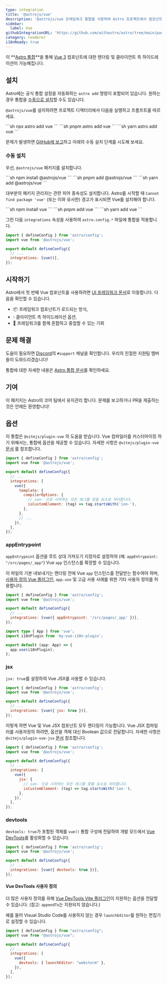 ```yaml
---
type: integration
title: '@astrojs/vue'
description: '@astrojs/vue 프레임워크 통합을 사용하여 Astro 프로젝트에서 컴포넌트 지원을 확장하는 방법 알아보기'
sidebar:
  label: Vue
githubIntegrationURL: 'https://github.com/withastro/astro/tree/main/packages/integrations/vue/'
category: renderer
i18nReady: true
---
```


이 **[Astro 통합](/ko/guides/integrations-guide/)**을 통해 [Vue 3](https://vuejs.org/) 컴포넌트에 대한 렌더링 및 클라이언트 측 하이드레이션이 가능해집니다.

## 설치

Astro에는 공식 통합 설정을 자동화하는 `astro add` 명령이 포함되어 있습니다. 원하는 경우 통합을 [수동으로 설치](#수동-설치)할 수도 있습니다.

`@astrojs/vue`를 설치하려면 프로젝트 디렉터리에서 다음을 실행하고 프롬프트를 따르세요.

<PackageManagerTabs>
  <Fragment slot="npm">
  ```sh
  npx astro add vue
  ```
  </Fragment>
  <Fragment slot="pnpm">
  ```sh
  pnpm astro add vue
  ```
  </Fragment>
  <Fragment slot="yarn">
  ```sh
  yarn astro add vue
  ```
  </Fragment>
</PackageManagerTabs>

문제가 발생하면 [GitHub에 보고](https://github.com/withastro/astro/issues)하고 아래의 수동 설치 단계를 시도해 보세요.

### 수동 설치

우선, `@astrojs/vue` 패키지를 설치합니다.

<PackageManagerTabs>
  <Fragment slot="npm">
  ```sh
  npm install @astrojs/vue
  ```
  </Fragment>
  <Fragment slot="pnpm">
  ```sh
  pnpm add @astrojs/vue
  ```
  </Fragment>
  <Fragment slot="yarn">
  ```sh
  yarn add @astrojs/vue
  ```
  </Fragment>
</PackageManagerTabs>

대부분의 패키지 관리자는 관련 피어 종속성도 설치합니다. Astro를 시작할 때 `Cannot find package 'vue'` (또는 이와 유사한) 경고가 표시되면 Vue를 설치해야 합니다.

<PackageManagerTabs>
  <Fragment slot="npm">
  ```sh
  npm install vue
  ```
  </Fragment>
  <Fragment slot="pnpm">
  ```sh
  pnpm add vue
  ```
  </Fragment>
  <Fragment slot="yarn">
  ```sh
  yarn add vue
  ```
  </Fragment>
</PackageManagerTabs>

그런 다음 `integrations` 속성을 사용하여 `astro.config.*` 파일에 통합을 적용합니다.

```js ins={2} ins="vue()" title="astro.config.mjs"
import { defineConfig } from 'astro/config';
import vue from '@astrojs/vue';

export default defineConfig({
  // ...
  integrations: [vue()],
});
```

## 시작하기

Astro에서 첫 번째 Vue 컴포넌트를 사용하려면 [UI 프레임워크 문서](/ko/guides/framework-components/#프레임워크-컴포넌트-사용)로 이동합니다. 다음을 확인할 수 있습니다.

* 📦 프레임워크 컴포넌트가 로드되는 방식,
* 💧 클라이언트 측 하이드레이션 옵션,
* 🤝 프레임워크를 함께 혼합하고 중첩할 수 있는 기회

## 문제 해결

도움이 필요하면 [Discord](https://astro.build/chat)의 `#support` 채널을 확인합니다. 우리의 친절한 지원팀 멤버들이 도와드리겠습니다!

통합에 대한 자세한 내용은 [Astro 통합 문서](/ko/guides/integrations-guide/)를 확인하세요.

## 기여

이 패키지는 Astro의 코어 팀에서 유지관리 합니다. 문제를 보고하거나 PR을 제출하는 것은 언제든 환영합니다!

## 옵션

이 통합은 `@vitejs/plugin-vue` 의 도움을 받습니다. Vue 컴파일러를 커스터마이징 하기 위해서는, 통합에 옵션을 제공할 수 있습니다. 자세한 사항은 `@vitejs/plugin-vue` [문서](https://www.npmjs.com/package/@vitejs/plugin-vue) 를 참조합니다.

```js title="astro.config.mjs"
import { defineConfig } from 'astro/config';
import vue from '@astrojs/vue';

export default defineConfig({
  // ...
  integrations: [
    vue({
      template: {
        compilerOptions: {
          // ion- 으로 시작하는 모든 태그를 맞춤 요소로 처리합니다.
          isCustomElement: (tag) => tag.startsWith('ion-'),
        },
      },
      // ...
    }),
  ],
});
```

### appEntrypoint

`appEntrypoint` 옵션을 루트 상대 가져오기 지정자로 설정하여 (예: `appEntrypoint: "/src/pages/_app"`) Vue `app` 인스턴스를 확장할 수 있습니다.

이 파일의 기본 내보내기는 랜더링 전에 Vue `app` 인스턴스를 전달받는 함수여야 하며, [사용자 정의 Vue 플러그인](https://vuejs.org/guide/reusability/plugins.html), `app.use` 및 고급 사용 사례를 위한 기타 사용자 정의를 허용합니다.


```js title="astro.config.mjs"
import { defineConfig } from 'astro/config';
import vue from '@astrojs/vue';

export default defineConfig({
  // ...
  integrations: [vue({ appEntrypoint: '/src/pages/_app' })],
});
```

```ts title="src/pages/_app.ts"
import type { App } from 'vue';
import i18nPlugin from 'my-vue-i18n-plugin';

export default (app: App) => {
  app.use(i18nPlugin);
};
```

### jsx

`jsx: true`를 설정하여 Vue JSX를 사용할 수 있습니다.

```js title="astro.config.mjs"
import { defineConfig } from 'astro/config';
import vue from '@astrojs/vue';

export default defineConfig({
  // ...
  integrations: [vue({ jsx: true })],
});
```

이렇게 하면 Vue 및 Vue JSX 컴포넌트 모두 렌더링이 가능합니다. Vue JSX 컴파일러를 사용자정의 하려면, 옵션을 객체 대신 Boolean 값으로 전달합니다. 자세한 사항은 `@vitejs/plugin-vue-jsx` [문서](https://www.npmjs.com/package/@vitejs/plugin-vue-jsx) 참조합니다.

```js title="astro.config.mjs"
import { defineConfig } from 'astro/config';
import vue from '@astrojs/vue';

export default defineConfig({
  // ...
  integrations: [
    vue({
      jsx: {
        // ion- 으로 시작하는 모든 태그를 맞춤 요소로 처리합니다.
        isCustomElement: (tag) => tag.startsWith('ion-'),
      },
    }),
  ],
});
```

### devtools

<p><Since pkg="@astrojs/vue" v="4.2.0" /></p>

`devtools: true`가 포함된 객체를 `vue()` 통합 구성에 전달하여 개발 모드에서 [Vue DevTools](https://devtools-next.vuejs.org/)를 활성화할 수 있습니다.

```js title="astro.config.mjs"
import { defineConfig } from 'astro/config';
import vue from '@astrojs/vue';

export default defineConfig({
  // ...
  integrations: [vue({ devtools: true })],
});
```

#### Vue DevTools 사용자 정의

<p><Since pkg="@astrojs/vue" v="4.3.0" /></p>

더 많은 사용자 정의를 위해 [Vue DevTools Vite 플러그인](https://devtools-next.vuejs.org/guide/vite-plugin#options)이 지원하는 옵션을 전달할 수 있습니다. (참고: `appendTo`는 지원되지 않습니다.)

예를 들어 Visual Studio Code를 사용하지 않는 경우 `launchEditor`를 원하는 편집기로 설정할 수 있습니다.

```js title="astro.config.mjs"
import { defineConfig } from "astro/config";
import vue from "@astrojs/vue";

export default defineConfig({
  // ...
  integrations: [
    vue({
      devtools: { launchEditor: "webstorm" },
    }),
  ],
});
```
